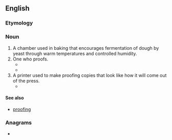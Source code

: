 ==English==

===Etymology===
{{suffix|en|proof|er}}

===Noun===
{{en-noun}}

# A chamber used in baking that encourages fermentation of dough by yeast through warm temperatures and controlled humidity.
# One who proofs.
#* {{quote-journal
|en
|year=1913
|author=Louis Fader
|title=The Cost of Production and its Relation to Salesmanship and Profit
|journal=Process: the photomechanics of printed illustration
|volume=20
|issue=237
|chapter=
|url=http://books.google.com/books?id=2fHNAAAAMAAJ&pg=PA238&dq=proofer
|isbn=
|page=238
|passage=There was a time when the half-tone photographer received considerable more in wages than did the proofer.}}
#* {{quote-book
|en
|year=1997
|author=John Leverence
|title=And the winner is--: using awards programs to promote your company
|chapter=
|url=http://books.google.com/books?id=9sheTp9uYMYC&pg=PA196
|isbn=1563431475
|page=196
|passage=The proofer would check under “Third” in the T's and find the The Third Annual Pablo Casals Festival.}}
# A printer used to make proofing copies that look like how it will come out of the press.
#* {{quote-journal
|en
|year=2003
|author=Mei-Chun Lo, Yui-Liang Chen, Pei-Li Sun, and Ya-Hui Chiang.
|title=The Color Rendering Between a Color Proofer and Printing Press
|journal=Proceedings AIC 2003 Bangkok: Color Communication and Management
|chapter=
|url=http://books.google.com/books?id=lMkjwiw1ibEC&pg=PA181
|isbn=9741325169
|page=181
|passage=In graphic arts industry, in order to utilize color effectively, often a proofer is employed to simulate the reproductions of a press that is used to produce high-quality printed matters for clients.}}

====See also====
* [[proofing]]

===Anagrams===
* {{anagrams|en|a=efooprr|reproof}}